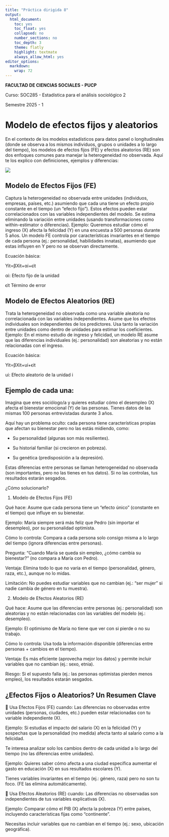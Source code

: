 ```yaml
---
title: "Práctica dirigida 8"
output:
  html_document:
    toc: yes
    toc_float: yes
    collapsed: no
    number_sections: no
    toc_depth: 3
    theme: flatly
    highlight: textmate
    always_allow_html: yes
editor_options: 
  markdown: 
    wrap: 72
---
```


**FACULTAD DE CIENCIAS SOCIALES - PUCP**

Curso: SOC285 - Estadística para el análisis sociológico 2

Semestre 2025 - 1

# Modelo de efectos fijos y aleatorios

En el contexto de los modelos estadísticos para datos panel o
longitudinales (donde se observa a los mismos individuos, grupos o
unidades a lo largo del tiempo), los modelos de efectos fijos (FE) y
efectos aleatorios (RE) son dos enfoques comunes para manejar la
heterogeneidad no observada. Aquí te los explico con definiciones,
ejemplos y diferencias:

![](panel.png)

## Modelo de Efectos Fijos (FE)

Captura la heterogeneidad no observada entre unidades (individuos,
empresas, países, etc.) asumiendo que cada una tiene un efecto propio
constante en el tiempo (un "efecto fijo"). Estos efectos pueden estar
correlacionados con las variables independientes del modelo. Se estima
eliminando la variación entre unidades (usando transformaciones como
within-estimator o diferencias). Ejemplo: Queremos estudiar cómo el
ingreso (X) afecta la felicidad (Y) en una encuesta a 500 personas
durante 5 años. Un modelo FE controla por características invariantes en
el tiempo de cada persona (ej.: personalidad, habilidades innatas),
asumiendo que estas influyen en Y pero no se observan directamente.

Ecuación básica:

Yit=βXit+αi+ϵit

αi: Efecto fijo de la unidad

ϵit Término de error

## Modelo de Efectos Aleatorios (RE)

Trata la heterogeneidad no observada como una variable aleatoria no
correlacionada con las variables independientes. Asume que los efectos
individuales son independientes de los predictores. Usa tanto la
variación entre unidades como dentro de unidades para estimar los
coeficientes. Ejemplo: En el mismo estudio de ingreso y felicidad, un
modelo RE asume que las diferencias individuales (ej.: personalidad) son
aleatorias y no están relacionadas con el ingreso.

Ecuación básica:

Yit=βXit+ui+ϵit

ui: Efecto aleatorio de la unidad i

## Ejemplo de cada una:

Imagina que eres sociólogo/a y quieres estudiar cómo el desempleo (X)
afecta el bienestar emocional (Y) de las personas. Tienes datos de las
mismas 100 personas entrevistadas durante 3 años.

Aquí hay un problema oculto: cada persona tiene características propias
que afectan su bienestar pero no las estás midiendo, como:

-   Su personalidad (algunas son más resilientes).

-   Su historial familiar (si crecieron en pobreza).

-   Su genética (predisposición a la depresión).

Estas diferencias entre personas se llaman heterogeneidad no observada
(son importantes, pero no las tienes en tus datos). Si no las controlas,
tus resultados estarán sesgados.

¿Cómo solucionarlo?

1.  Modelo de Efectos Fijos (FE)

Qué hace: Asume que cada persona tiene un "efecto único" (constante en
el tiempo) que influye en su bienestar.

Ejemplo: María siempre será más feliz que Pedro (sin importar el
desempleo), por su personalidad optimista.

Cómo lo controla: Compara a cada persona solo consigo misma a lo largo
del tiempo (ignora diferencias entre personas).

Pregunta: "Cuando María se queda sin empleo, ¿cómo cambia su bienestar?"
(no compara a María con Pedro).

Ventaja: Elimina todo lo que no varía en el tiempo (personalidad,
género, raza, etc.), aunque no lo midas.

Limitación: No puedes estudiar variables que no cambian (ej.: "ser
mujer" si nadie cambia de género en tu muestra).

2.  Modelo de Efectos Aleatorios (RE)

Qué hace: Asume que las diferencias entre personas (ej.: personalidad)
son aleatorias y no están relacionadas con las variables del modelo
(ej.: desempleo).

Ejemplo: El optimismo de María no tiene que ver con si pierde o no su
trabajo.

Cómo lo controla: Usa toda la información disponible (diferencias entre
personas + cambios en el tiempo).

Ventaja: Es más eficiente (aprovecha mejor los datos) y permite incluir
variables que no cambian (ej.: sexo, etnia).

Riesgo: Si el supuesto falla (ej.: las personas optimistas pierden menos
empleo), los resultados estarán sesgados.

## ¿Efectos Fijos o Aleatorios? Un Resumen Clave

🔹 Usa Efectos Fijos (FE) cuando: Las diferencias no observadas entre
unidades (personas, ciudades, etc.) pueden estar relacionadas con tu
variable independiente (X).

Ejemplo: Si estudias el impacto del salario (X) en la felicidad (Y) y
sospechas que la personalidad (no medida) afecta tanto al salario como a
la felicidad.

Te interesa analizar solo los cambios dentro de cada unidad a lo largo
del tiempo (no las diferencias entre unidades).

Ejemplo: Quieres saber cómo afecta a una ciudad específica aumentar el
gasto en educación (X) en sus resultados escolares (Y).

Tienes variables invariantes en el tiempo (ej.: género, raza) pero no
son tu foco. (FE las elimina automáticamente).

🔹 Usa Efectos Aleatorios (RE) cuando: Las diferencias no observadas son
independientes de tus variables explicativas (X).

Ejemplo: Comparar cómo el PIB (X) afecta la pobreza (Y) entre países,
incluyendo características fijas como "continente".

Necesitas incluir variables que no cambian en el tiempo (ej.: sexo,
ubicación geográfica).
